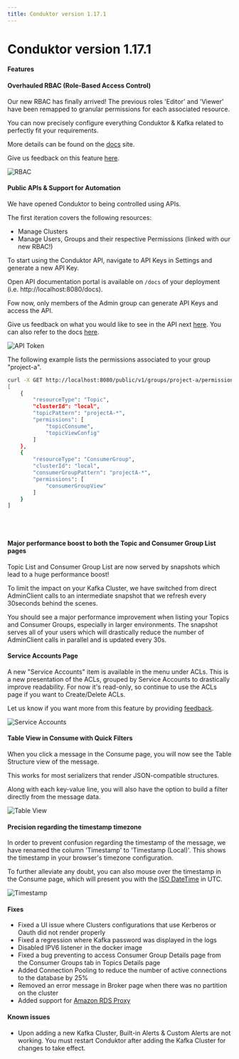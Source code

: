 ```yaml
---
title: Conduktor version 1.17.1
---
```

# Conduktor version 1.17.1

#### Features

#### Overhauled RBAC (Role-Based Access Control)

Our new RBAC has finally arrived! The previous roles 'Editor' and 'Viewer' have been remapped to granular permissions for each associated resource.

You can now precisely configure everything Conduktor & Kafka related to perfectly fit your requirements.

More details can be found on the [docs](https://docs.conduktor.io/platform/navigation/settings/rbac/) site.

Give us feedback on this feature [here](https://conduktor.io/roadmap).

![RBAC](/images/changelog/platform/v17/rbac-1.png)

#### Public APIs & Support for Automation

We have opened Conduktor to being controlled using APIs.

The first iteration covers the following resources:

- Manage Clusters
- Manage Users, Groups and their respective Permissions (linked with our new RBAC!)

To start using the Conduktor API, navigate to API Keys in Settings and generate a new API Key.

Open API documentation portal is available on `/docs` of your deployment (i.e. http://localhost:8080/docs).

Fow now, only members of the Admin group can generate API Keys and access the API.

Give us feedback on what you would like to see in the API next [here](https://conduktor.io/roadmap). You can also refer to the docs [here](https://docs.conduktor.io/platform/reference/api-reference/).

![API Token](/images/changelog/platform/v17/api-token.png)

The following example lists the permissions associated to your group "project-a".

```bash
curl -X GET http://localhost:8080/public/v1/groups/project-a/permissions -H "Authorization: Bearer {token}"
[
    {
        "resourceType": "Topic",
        "clusterId": "local",
        "topicPattern": "projectA-*",
        "permissions": [
            "topicConsume",
            "topicViewConfig"
        ]
    },
    {
        "resourceType": "ConsumerGroup",
        "clusterId": "local",
        "consumerGroupPattern": "projectA-*",
        "permissions": [
            "consumerGroupView"
        ]
    }
]
```

\
&nbsp;

#### Major performance boost to both the Topic and Consumer Group List pages

Topic List and Consumer Group List are now served by snapshots which lead to a huge performance boost!

To limit the impact on your Kafka Cluster, we have switched from direct AdminClient calls to an intermediate snapshot that we refresh every 30seconds behind the scenes.

You should see a major performance improvement when listing your Topics and Consumer Groups, especially in larger environments. The snapshot serves all of your users which will drastically reduce the number of AdminClient calls in parallel and is updated every 30s.

#### Service Accounts Page

A new "Service Accounts" item is available in the menu under ACLs. This is a new presentation of the ACLs, grouped by Service Accounts to drastically improve readability. For now it's read-only, so continue to use the ACLs page if you want to Create/Delete ACLs.

Let us know if you want more from this feature by providing [feedback](https://conduktor.io/roadmap).

![Service Accounts](/images/changelog/platform/v17/service-accounts.png)

#### Table View in Consume with Quick Filters

When you click a message in the Consume page, you will now see the Table Structure view of the message.

This works for most serializers that render JSON-compatible structures.

Along with each key-value line, you will also have the option to build a filter directly from the message data.

![Table View](/images/changelog/platform/v17/consume-tableview.png)

#### Precision regarding the timestamp timezone

In order to prevent confusion regarding the timestamp of the message, we have renamed the column 'Timestamp' to 'Timestamp (Local)'. This shows the timestamp in your browser's timezone configuration.

To further alleviate any doubt, you can also mouse over the timestamp in the Consume page, which will present you with the [ISO DateTime](https://en.wikipedia.org/wiki/ISO_8601) in UTC.

![Timestamp](/images/changelog/platform/v17/consume-timestamp.png)

#### Fixes

- Fixed a UI issue where Clusters configurations that use Kerberos or Oauth did not render properly
- Fixed a regression where Kafka password was displayed in the logs
- Disabled IPV6 listener in the docker image
- Fixed a bug preventing to access Consumer Group Details page from the Consumer Groups tab in Topics Details page
- Added Connection Pooling to reduce the number of active connections to the database by 25%
- Removed an error message in Broker page when there was no partition on the cluster
- Added support for [Amazon RDS Proxy](https://aws.amazon.com/rds/proxy/)

#### Known issues

- Upon adding a new Kafka Cluster, Built-in Alerts & Custom Alerts are not working. You must restart Conduktor after adding the Kafka Cluster for changes to take effect.
